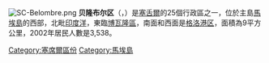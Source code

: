[[Image:SC-Belombre.png|thumb]]
'''贝隆布尔区'''（{{lang-fr|Bel Ombre}}，{{IPA-fr|bɛl ɔ̃bʁ}}）是[[塞舌爾|塞舌爾]]的25個行政區之一，位於主島[[馬埃島|馬埃島]]的西部，北毗[[印度洋|印度洋]]，東臨[[博瓦隆區|博瓦隆區]]，南面和西面是[[格洛港区|格洛港区]]，面積為9平方公里，2002年居民人數是3,538。

{{coord|4|37|S|55|24|E|region:SC_type:adm1st_source:GNS-enwiki|display=title}}

{{塞舌爾行政區劃}}

{{DEFAULTSORT:Bel Ombre}}
[[Category:塞席爾區份|Category:塞席爾區份]]
[[Category:馬埃島|Category:馬埃島]]

{{Seychelles-geo-stub}}